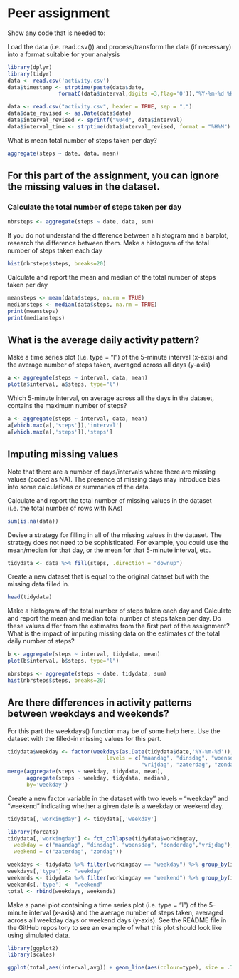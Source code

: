# Peer assignment

Show any code that is needed to:

Load the data (i.e. read.csv()) and process/transform the data (if necessary) into a format suitable for your analysis
```r
library(dplyr)
library(tidyr)
data <- read.csv('activity.csv')
data$timestamp <- strptime(paste(data$date,
                formatC(data$interval,digits =3,flag='0')),"%Y-%m-%d %H%M")

```




```r
data <- read.csv("activity.csv", header = TRUE, sep = ",")
data$date_revised <- as.Date(data$date)
data$interval_revised <- sprintf("%04d", data$interval)
data$interval_time <- strptime(data$interval_revised, format = "%H%M")
```




What is mean total number of steps taken per day?
```r
aggregate(steps ~ date, data, mean)
```
## For this part of the assignment, you can ignore the missing values in the dataset.

### Calculate the total number of steps taken per day
```r
nbrsteps <- aggregate(steps ~ date, data, sum)

```


If you do not understand the difference between a histogram and a barplot, research the difference between them. Make a histogram of the total number of steps taken each day
```r
hist(nbrsteps$steps, breaks=20)
```

Calculate and report the mean and median of the total number of steps taken per day
```r
meansteps <- mean(data$steps, na.rm = TRUE)
mediansteps <- median(data$steps, na.rm = TRUE)
print(meansteps)
print(mediansteps)
```

## What is the average daily activity pattern?

Make a time series plot (i.e. type = "l") of the 5-minute interval (x-axis) and the average number of steps taken, averaged across all days (y-axis)
```r
a <- aggregate(steps ~ interval, data, mean)
plot(a$interval, a$steps, type="l")
```


Which 5-minute interval, on average across all the days in the dataset, contains the maximum number of steps?
```r
a <- aggregate(steps ~ interval, data, mean)
a[which.max(a[,'steps']),'interval']
a[which.max(a[,'steps']),'steps']
```


## Imputing missing values

Note that there are a number of days/intervals where there are missing values (coded as NA). The presence of missing days may introduce bias into some calculations or summaries of the data.

Calculate and report the total number of missing values in the dataset (i.e. the total number of rows with NAs)
```r
sum(is.na(data))
```


Devise a strategy for filling in all of the missing values in the dataset. The strategy does not need to be sophisticated. For example, you could use the mean/median for that day, or the mean for that 5-minute interval, etc.

```r
tidydata <- data %>% fill(steps, .direction = "downup")
```

Create a new dataset that is equal to the original dataset but with the missing data filled in.
```r
head(tidydata)
```


Make a histogram of the total number of steps taken each day and Calculate and report the mean and median total number of steps taken per day. Do these values differ from the estimates from the first part of the assignment? What is the impact of imputing missing data on the estimates of the total daily number of steps?
```r
b <- aggregate(steps ~ interval, tidydata, mean)
plot(b$interval, b$steps, type="l")

nbrsteps <- aggregate(steps ~ date, tidydata, sum)
hist(nbrsteps$steps, breaks=20)

```
## Are there differences in activity patterns between weekdays and weekends?
For this part the weekdays() function may be of some help here. Use the dataset with the filled-in missing values for this part.
```r
tidydata$weekday <- factor(weekdays(as.Date(tidydata$date,'%Y-%m-%d')),
                               levels = c("maandag", "dinsdag", "woensdag", "donderdag",
                                          "vrijdag", "zaterdag", "zondag"))
merge(aggregate(steps ~ weekday, tidydata, mean),
      aggregate(steps ~ weekday, tidydata, median),
      by='weekday')

```


Create a new factor variable in the dataset with two levels – “weekday” and “weekend” indicating whether a given date is a weekday or weekend day.
```r
tidydata[,'workingday'] <- tidydata[,'weekday']

library(forcats)
tidydata[,'workingday'] <- fct_collapse(tidydata$workingday,
  weekday = c("maandag", "dinsdag", "woensdag", "donderdag","vrijdag"),
  weekend = c("zaterdag", "zondag"))

weekdays <- tidydata %>% filter(workingday == "weekday") %>% group_by(interval) %>% summarise(avg=mean(steps))
weekdays[,'type'] <- "weekday"
weekends <- tidydata %>% filter(workingday == "weekend") %>% group_by(interval) %>% summarise(avg=mean(steps))
weekends[,'type'] <- "weekend"
total <- rbind(weekdays, weekends)
```


Make a panel plot containing a time series plot (i.e. type = "l") of the 5-minute interval (x-axis) and the average number of steps taken, averaged across all weekday days or weekend days (y-axis). See the README file in the GitHub repository to see an example of what this plot should look like using simulated data.
```r


library(ggplot2)
library(scales)

ggplot(total,aes(interval,avg)) + geom_line(aes(colour=type), size = .7) + labs(x = "Interval", y="Number of steps", title = "Average daily activity pattern")
```

